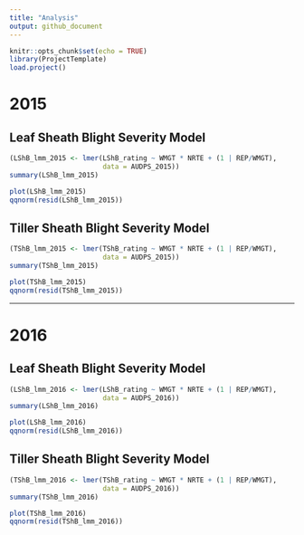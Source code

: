```yaml
---
title: "Analysis"
output: github_document
---
```


```r
knitr::opts_chunk$set(echo = TRUE)
library(ProjectTemplate)
load.project()
```
# 2015

## Leaf Sheath Blight Severity Model
```r
(LShB_lmm_2015 <- lmer(LShB_rating ~ WMGT * NRTE + (1 | REP/WMGT),
                       data = AUDPS_2015))
summary(LShB_lmm_2015)

plot(LShB_lmm_2015)
qqnorm(resid(LShB_lmm_2015))

```

## Tiller Sheath Blight Severity Model
```r
(TShB_lmm_2015 <- lmer(TShB_rating ~ WMGT * NRTE + (1 | REP/WMGT),
                       data = AUDPS_2015))
summary(TShB_lmm_2015)

plot(TShB_lmm_2015)
qqnorm(resid(TShB_lmm_2015))

```

*******

# 2016

## Leaf Sheath Blight Severity Model
```r
(LShB_lmm_2016 <- lmer(LShB_rating ~ WMGT * NRTE + (1 | REP/WMGT),
                       data = AUDPS_2016))
summary(LShB_lmm_2016)

plot(LShB_lmm_2016)
qqnorm(resid(LShB_lmm_2016))

```


## Tiller Sheath Blight Severity Model
```r
(TShB_lmm_2016 <- lmer(TShB_rating ~ WMGT * NRTE + (1 | REP/WMGT),
                       data = AUDPS_2016))
summary(TShB_lmm_2016)

plot(TShB_lmm_2016)
qqnorm(resid(TShB_lmm_2016))

```
